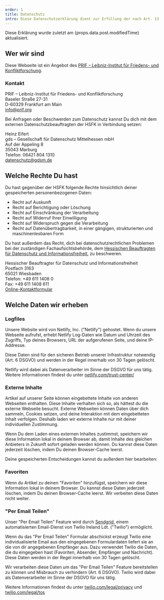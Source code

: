 ```yaml
---
order: 1
title: Datenschutz
intro: Diese Datenschutzerklärung dient zur Erfüllung der nach Art. 13 EU DSGVO gegebenen Informationspflicht bei Erhebung von Daten zum Zeitpunkt der Erhebung bei betroffenen Personen.
---
```


Diese Erklärung wurde zuletzt am {props.data.post.modifiedTime} aktualisiert.

## Wer wir sind

Diese Webseite ist ein Angebot des [PRIF – Leibniz-Institut für Friedens- und Konfliktforschung](https://www.prif.org/).

### Kontakt

PRIF – Leibniz-Institut für Friedens- und Konfliktforschung\
Baseler Straße 27-31\
D-60329 Frankfurt am Main\
[info@prif.org](mailto:info@prif.org)

Bei Anfragen oder Beschwerden zum Datenschutz kannst Du dich mit dem externen Datenschutzbeauftragten der HSFK in Verbindung setzen:

Heinz Eifert\
gds – Gesellschaft für Datenschutz Mittelhessen mbH\
Auf der Appeling 8\
35043 Marburg\
Telefon: 06421 804 1310\
[datenschutz@gdsm.de](mailto:datenschutz@gdsm.de)

## Welche Rechte Du hast

Du hast gegenüber der HSFK folgende Rechte hinsichtlich deiner gespeicherten personenbezogenen Daten:

- Recht auf Auskunft
- Recht auf Berichtigung oder Löschung
- Recht auf Einschränkung der Verarbeitung
- Recht auf Widerruf Ihrer Einwilligung
- Recht auf Widerspruch gegen die Verarbeitung
- Recht auf Datenübertragbarkeit, in einer gängigen, strukturierten und maschinenlesbaren Form

Du hast außerdem das Recht, dich bei datenschutzrechtlichen Problemen bei der zuständigen Fachaufsichtsbehörde, dem [Hessischen Beauftragten für Datenschutz und Informationsfreiheit](https://datenschutz.hessen.de/), zu beschweren.

Hessischer Beauftragter für Datenschutz und Informationsfreiheit\
Postfach 3163\
65021 Wiesbaden\
Telefon: +49 611 1408 0\
Fax: +49 611 1408 611\
[Online-Kontaktformular](https://datenschutz.hessen.de/service/beschwerde-uebermitteln)

## Welche Daten wir erheben

### Logfiles

Unsere Website wird von Netlify, Inc. ("Netlify") gehostet. Wenn du unsere Webseite aufrufst, erhebt Netlify Log-Daten wie Datum und Uhrzeit des Zugriffs, Typ deines Browsers, URL der aufgerufenen Seite, und deine IP-Addresse.

Diese Daten sind für den sicheren Betrieb unserer Infrastruktur notwendig (Art. 6 DSGVO) und werden in der Regel innerhalb von 30 Tagen gelöscht.

Netlify wird dabei als Datenverarbeiter im Sinne der DSGVO für uns tätig. Weitere Informationen findest du unter [netlify.com/trust-center/](https://www.netlify.com/trust-center)

### Externe Inhalte

Artikel auf unserer Seite können eingebettete Inhalte von anderen Webseiten enthalten. Diese Inhalte verhalten sich so, als hättest du die externe Webseite besucht. Externe Webseiten können Daten über dich sammeln, Cookies setzen, und deine Interaktion mit dem eingebetteten Inhalt verfolgen. Deshalb laden wir externe Inhalte nur mit deiner individuellen Zustimmung.

Wenn Du dem Laden eines externen Inhaltes zustimmst, speichern wir diese Information lokal in deinem Browser ab, damit Inhalte des gleichen Anbieters in Zukunft sofort geladen werden können. Du kannst diese Daten jederzeit löschen, indem Du deinen Browser-Cache leerst.

Deine gespeicherten Entscheidungen kannst du außerdem hier bearbeiten:

<EmbedChoices />

### Favoriten

Wenn du Artikel zu deinen "Favoriten" hinzufügst, speichern wir diese Information lokal in deinem Browser. Du kannst diese Daten jederzeit löschen, indem Du deinen Browser-Cache leerst. Wir verbeiten diese Daten nicht weiter.

### "Per Email Teilen"

Unser "Per Email Teilen" Feature wird durch [Sendgrid](https://sendgrid.com/), einem automatisierten Email-Dienst von Twilio Ireland Ldt. ("Twilio") ermöglicht.

Wenn du das "Per Email Teilen" Formular abschickst erzeugt Twilio eine individualisierte Email aus den eingegebenen Formulardaten liefert sie an die von dir angegebenen Empfänger aus. Dazu verwendet Twilio die Daten, die du eingegeben hast (Favoriten, Absender, Empfänger und Nachricht). Diese Daten werden in der Regel innerhalb von 30 Tagen gelöscht.

Wir verarbeiten diese Daten um das "Per Email Teilen" Feature bereitstellen zu können und Misbrauch zu verhindern (Art. 6 DSGVO). Twilio wird dabei als Datenverarbeiter im Sinne der DSGVO für uns tätig.

Weitere Informationen findest du unter [twilio.com/legal/privacy](https://www.twilio.com/legal/privacy) und [twilio.com/legal/tos](https://www.twilio.com/legal/tos)
